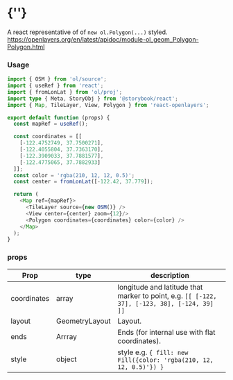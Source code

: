  
<Meta of={PolygonStories} />
 
# {'<Polygon />'}
 
A react representative of of `new ol.Polygon(...)` styled.
https://openlayers.org/en/latest/apidoc/module-ol_geom_Polygon-Polygon.html
<Story of={PolygonStories.Primary} />

### Usage
```typescript
import { OSM } from 'ol/source';
import { useRef } from 'react';
import { fromLonLat } from 'ol/proj';
import type { Meta, StoryObj } from '@storybook/react';
import { Map, TileLayer, View, Polygon } from 'react-openlayers';

export default function (props) {
  const mapRef = useRef();

  const coordinates = [[
    [-122.4752749, 37.7500271],
    [-122.4055804, 37.7363170],
    [-122.3909033, 37.7881577],
    [-122.4775065, 37.7882933]
  ]];
  const color = 'rgba(210, 12, 12, 0.5)';
  const center = fromLonLat([-122.42, 37.779]);

  return (
    <Map ref={mapRef}>
      <TileLayer source={new OSM()} />
      <View center={center} zoom={12}/>
      <Polygon coordinates={coordinates} color={color} />
    </Map>
  );
}
```


### props

| Prop        | type    | description |
| ----------- | ------- | ------------|
| coordinates | array   | longitude and latitude that marker to point, e.g. `[[ [-122, 37], [-123, 38], [-124, 39] ]]` | 
| layout      | GeometryLayout | Layout.  | 
| ends        | Arrray  | Ends (for internal use with flat coordinates).  | 
| style       | object  | style  e.g. `{ fill: new Fill({color: 'rgba(210, 12, 12, 0.5)'}) }` |


